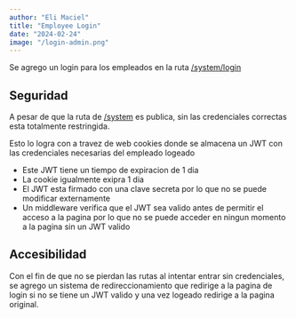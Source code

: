 ```yaml
---
author: "Eli Maciel"
title: "Employee Login"
date: "2024-02-24"
image: "/login-admin.png"
---
```


Se agrego un login para los empleados en la ruta [/system/login](/system/login)

## Seguridad

A pesar de que la ruta de [/system](/system) es publica, sin las credenciales correctas esta totalmente restringida.

Esto lo logra con a travez de web cookies donde se almacena un JWT con las credenciales necesarias del empleado logeado
- Este JWT tiene un tiempo de expiracion de 1 dia
- La cookie igualmente exipra 1 dia
- El JWT esta firmado con una clave secreta por lo que no se puede modificar externamente
- Un middleware verifica que el JWT sea valido antes de permitir el acceso a la pagina por lo que no se puede acceder en ningun momento a la pagina sin un JWT valido

## Accesibilidad

Con el fin de que no se pierdan las rutas al intentar entrar sin credenciales, se agrego un sistema de redireccionamiento que redirige a la pagina de login si no se tiene un JWT valido y una vez logeado redirige a la pagina original.